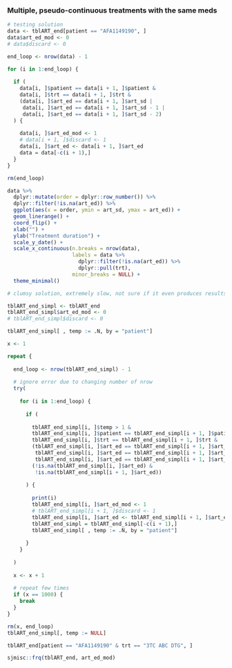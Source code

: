 ### Multiple, pseudo-continuous treatments with the same meds

```r
# testing solution
data <- tblART_end[patient == "AFA1149190", ]
data$art_ed_mod <- 0
# data$discard <- 0

end_loop <- nrow(data) - 1

for (i in 1:end_loop) {
  
  if (
    data[i, ]$patient == data[i + 1, ]$patient & 
    data[i, ]$trt == data[i + 1, ]$trt & 
    (data[i, ]$art_ed == data[i + 1, ]$art_sd | 
     data[i, ]$art_ed == data[i + 1, ]$art_sd - 1 |
     data[i, ]$art_ed == data[i + 1, ]$art_sd - 2)
  ) {
    
    data[i, ]$art_ed_mod <- 1
    # data[i + 1, ]$discard <- 1
    data[i, ]$art_ed <- data[i + 1, ]$art_ed
    data = data[-c(i + 1),]
  }
}

rm(end_loop)
```

```r
data %>% 
  dplyr::mutate(order = dplyr::row_number()) %>% 
  dplyr::filter(!is.na(art_ed)) %>% 
  ggplot(aes(x = order, ymin = art_sd, ymax = art_ed)) +
  geom_linerange() +
  coord_flip() +
  xlab("") +
  ylab("Treatment duration") +
  scale_y_date() +
  scale_x_continuous(n.breaks = nrow(data),
                     labels = data %>% 
                       dplyr::filter(!is.na(art_ed)) %>% 
                       dplyr::pull(trt), 
                     minor_breaks = NULL) +
  theme_minimal()
```

```r
# clumsy solution, extremely slow, not sure if it even produces results coorectly :/

tblART_end_simpl <- tblART_end
tblART_end_simpl$art_ed_mod <- 0
# tblART_end_simpl$discard <- 0

tblART_end_simpl[ , temp := .N, by = "patient"]

x <- 1

repeat {
  
  end_loop <- nrow(tblART_end_simpl) - 1
  
  # ignore error due to changing number of nrow
  try(
    
    for (i in 1:end_loop) {
      
      if (
        
        tblART_end_simpl[i, ]$temp > 1 &
        tblART_end_simpl[i, ]$patient == tblART_end_simpl[i + 1, ]$patient & 
        tblART_end_simpl[i, ]$trt == tblART_end_simpl[i + 1, ]$trt & 
        (tblART_end_simpl[i, ]$art_ed == tblART_end_simpl[i + 1, ]$art_sd |
         tblART_end_simpl[i, ]$art_ed == tblART_end_simpl[i + 1, ]$art_sd - 1  | 
         tblART_end_simpl[i, ]$art_ed == tblART_end_simpl[i + 1, ]$art_sd - 2) &
        (!is.na(tblART_end_simpl[i, ]$art_ed) & 
         !is.na(tblART_end_simpl[i + 1, ]$art_ed))
        
      ) {
        
        print(i)
        tblART_end_simpl[i, ]$art_ed_mod <- 1
        # tblART_end_simpl[i + 1, ]$discard <- 1
        tblART_end_simpl[i, ]$art_ed <- tblART_end_simpl[i + 1, ]$art_ed
        tblART_end_simpl = tblART_end_simpl[-c(i + 1),]
        tblART_end_simpl[ , temp := .N, by = "patient"]
        
      }
    }
    
  )
  
  x <- x + 1
  
  # repeat few times
  if (x == 1000) {
    break
  }
}

rm(x, end_loop)
tblART_end_simpl[, temp := NULL]
```

<!-- Become aggregated with correct start and end dates: -->

```r
tblART_end[patient == "AFA1149190" & trt == "3TC ABC DTG", ]
```

<!-- Only few patients had their records modified in the process -->

```r
sjmisc::frq(tblART_end, art_ed_mod)
```

